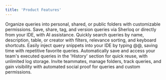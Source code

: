 ```yaml
---
title: 'Product Features'
---
```


<CardGroup cols={2}>
  <Card title="Folders" icon="folder" href="/folders">
    Organize queries into personal, shared, or public folders with customizable permissions.
  </Card>

  <Card title="Queries & Versions" icon="square-code" href="/versioncontrol">
    Save, share, tag, and version queries via Sherloq or directly from your IDE, with AI assistance.
  </Card>

  <Card title="Search" icon="magnifying-glass" href="/search">
    Quickly search queries by name, description, table, or creator with filters, relevance sorting, and keyboard shortcuts.
  </Card>

  <Card title="Snippet Injection in IDE " icon="laptop-code" href="/snippets">
    Easily inject query snippets into your IDE by typing @@, saving time with repetitive favorite queries.
  </Card>

  <Card title="Query History Logs" icon="clock-rotate-left" href="/queryhistory">
    Automatically save and access your team's executed queries in the 'History' section for quick reuse, with unlimited log storage.
  </Card>

  <Card title="Collaboration" icon="screen-users" href="/invitesherloq">
    Invite teammates, manage folders, track queries, and gain visibility with automated social proof for queries and custom permissions.
  </Card>
</CardGroup>